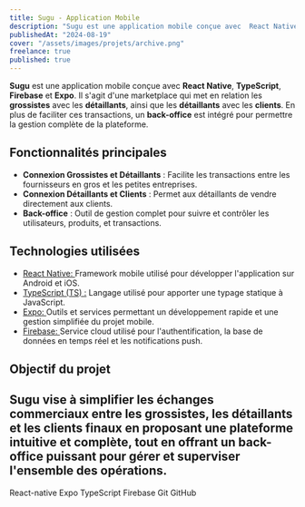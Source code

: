 ```yaml
---
title: Sugu - Application Mobile
description: "Sugu est une application mobile conçue avec  React Native, TypeScript, Firebase et Expo. Il s'agit d'une marketplace qui met en relation les grossistes avec les détaillants, ainsi que les détaillants avec les clients. En plus de faciliter ces transactions, un back-office est intégré pour permettre la gestion complète de la plateforme."
publishedAt: "2024-08-19"
cover: "/assets/images/projets/archive.png"
freelance: true
published: true
---
```


**Sugu** est une application mobile conçue avec **React Native**, **TypeScript**, **Firebase** et **Expo**. Il s'agit d'une marketplace qui met en relation les **grossistes** avec les **détaillants**, ainsi que les **détaillants** avec les **clients**. En plus de faciliter ces transactions, un **back-office** est intégré pour permettre la gestion complète de la plateforme.

## Fonctionnalités principales

- **Connexion Grossistes et Détaillants** : Facilite les transactions entre les fournisseurs en gros et les petites entreprises.
- **Connexion Détaillants et Clients** : Permet aux détaillants de vendre directement aux clients.
- **Back-office** : Outil de gestion complet pour suivre et contrôler les utilisateurs, produits, et transactions.

## Technologies utilisées

- <a href="https://reactnative.dev/" className="no-underline hover:text-primary font-semibold">React Native: </a>  Framework mobile utilisé pour développer l'application sur Android et iOS.
- <a href="https://www.typescriptlang.org" className="no-underline hover:text-primary font-semibold">TypeScript (TS) :</a> Langage utilisé pour apporter une typage statique à JavaScript.
- <a href="https://expo.dev/" className="no-underline hover:text-primary font-semibold">Expo: </a> Outils et services permettant un développement rapide et une gestion simplifiée du projet mobile.
- <a href="https://firebase.google.com/" className="no-underline hover:text-primary font-semibold">Firebase: </a> Service cloud utilisé pour l'authentification, la base de données en temps réel et les notifications push.

## Objectif du projet

Sugu vise à simplifier les échanges commerciaux entre les grossistes, les détaillants et les clients finaux en proposant une plateforme intuitive et complète, tout en offrant un back-office puissant pour gérer et superviser l'ensemble des opérations.
---
<div className="flex gap-4 w-full flex-wrap no-underline ">
<Tag href="https://reactnative.dev/">React-native</Tag>
<Tag href="https://expo.dev/">Expo</Tag>
<Tag href="https://www.typescriptlang.org/docs/">TypeScript</Tag>
<Tag href="https://firebase.google.com/">Firebase</Tag>
<Tag href="https://git-scm.com/doc">Git</Tag>
<Tag href="https://docs.github.com/">GitHub</Tag>
</div>